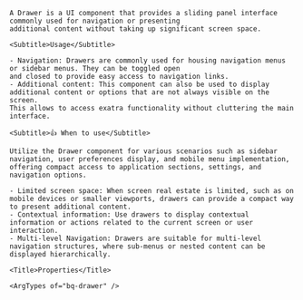 
<div className="bq-doc__wrapper" data-theme="light">
  <div className="bq-doc__container">
    <Title>Drawer</Title>

    A Drawer is a UI component that provides a sliding panel interface commonly used for navigation or presenting
    additional content without taking up significant screen space.

    <Subtitle>Usage</Subtitle>

    - Navigation: Drawers are commonly used for housing navigation menus or sidebar menus. They can be toggled open
    and closed to provide easy access to navigation links.
    - Additional content: This component can also be used to display additional content or options that are not always visible on the screen.
    This allows to access exatra functionality without cluttering the main interface.

    <Subtitle>👍 When to use</Subtitle>

    Utilize the Drawer component for various scenarios such as sidebar navigation, user preferences display, and mobile menu implementation,
    offering compact access to application sections, settings, and navigation options.

    - Limited screen space: When screen real estate is limited, such as on mobile devices or smaller viewports, drawers can provide a compact way to present additional content.
    - Contextual information: Use drawers to display contextual information or actions related to the current screen or user interaction.
    - Multi-level Navigation: Drawers are suitable for multi-level navigation structures, where sub-menus or nested content can be displayed hierarchically.

    <Title>Properties</Title>

    <ArgTypes of="bq-drawer" />
  </div>
</div>
